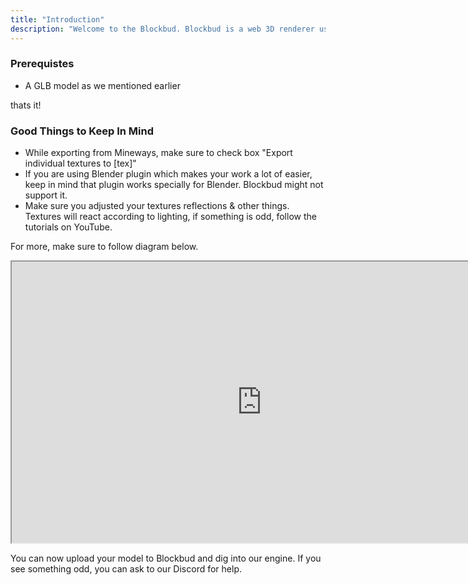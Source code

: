 ```yaml
---
title: "Introduction"
description: "Welcome to the Blockbud. Blockbud is a web 3D renderer uses GLB extension models, if you don't have any GLB extension models: make sure to export from Blender as GLB."
---
```


### Prerequistes

- A GLB model as we mentioned earlier

thats it!

### Good Things to Keep In Mind

- While exporting from Mineways, make sure to check box "Export individual textures to [tex]"
- If you are using Blender plugin which makes your work a lot of easier, keep in mind that plugin works specially for Blender. Blockbud might not support it.
- Make sure you adjusted your textures reflections & other things. Textures will react according to lighting, if something is odd, follow the tutorials on YouTube.

For more, make sure to follow diagram below.

<iframe
  width="800"
  height="450"
  src="https://www.figma.com/embed?embed_host=share&url=https%3A%2F%2Fwww.figma.com%2Ffile%2FZQYYxjAMLuo4keuw1EuseD%2FBlockbud---Get-Started%3Ft%3DZl0y4wS9DvXNOxsh-1"
  allowfullscreen
></iframe>

You can now upload your model to Blockbud and dig into our engine. If you see something odd, you can ask to our Discord for help.

